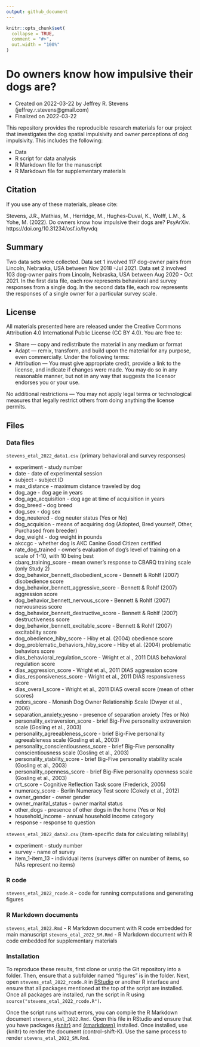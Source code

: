 ```yaml
---
output: github_document
---
```


<!-- README.md is generated from README.Rmd. Please edit that file -->

```r
knitr::opts_chunk$set(
  collapse = TRUE,
  comment = "#>",
  out.width = "100%"
)
```
# Do owners know how impulsive their dogs are?

* Created on 2022-03-22 by Jeffrey R. Stevens (jeffrey.r.stevens@gmail.com)
* Finalized on 2022-03-22 

This repository provides the reproducible research materials for our project that investigates the dog spatial impulsivity and owner perceptions of dog impulsivity. This includes the following:

* Data
* R script for data analysis
* R Markdown file for the manuscript
* R Markdown file for supplementary materials


## Citation
If you use any of these materials, please cite:

Stevens, J.R., Mathias, M., Herridge, M., Hughes-Duval, K., Wolff, L.M., & Yohe, M. (2022). Do owners know how impulsive their dogs are? PsyArXiv. https://doi.org/10.31234/osf.io/hyvdq


## Summary

Two data sets were collected. Data set 1 involved 117 dog-owner pairs from Lincoln, Nebraska, USA between Nov 2018 -Jul 2021. Data set 2 involved 103 dog-owner pairs from Lincoln, Nebraska, USA between Aug 2020 - Oct 2021. In the first data file, each row represents behavioral and survey responses from a single dog. In the second data file, each row represents the responses of a single owner for a particular survey scale.

## License

All materials presented here are released under the Creative Commons Attribution 4.0 International Public License (CC BY 4.0). You are free to:

*    Share — copy and redistribute the material in any medium or format
*    Adapt — remix, transform, and build upon the material for any purpose, even commercially.
Under the following terms:
*    Attribution — You must give appropriate credit, provide a link to the license, and indicate if changes were made. You may do so in any reasonable manner, but not in any way that suggests the licensor endorses you or your use.

No additional restrictions — You may not apply legal terms or technological measures that legally restrict others from doing anything the license permits.

## Files
### Data files
`stevens_etal_2022_data1.csv` (primary behavioral and survey responses)

*  experiment - study number
*  date - date of experimental session
*  subject - subject ID
*  max_distance - maximum distance traveled by dog
*  dog_age - dog age in years
*  dog_age_acquisition - dog age at time of acquisition in years
*  dog_breed - dog breed
*  dog_sex - dog sex
*  dog_neutered - dog neuter status (Yes or No)
*  dog_acquision - means of acquiring dog (Adopted, Bred yourself, Other, Purchased from breeder)
*  dog_weight - dog weight in pounds
*  akccgc - whether dog is AKC Canine Good Citizen certified
*  rate_dog_trained - owner's evaluation of dog's level of training on a scale of 1-10, with 10 being best
*  cbarq_training_score - mean owner's response to CBARQ training scale (only Study 2)
*  dog_behavior_bennett_disobedient_score - Bennett & Rohlf (2007) disobedience score
*  dog_behavior_bennett_aggressive_score - Bennett & Rohlf (2007) aggression score
*  dog_behavior_bennett_nervous_score - Bennett & Rohlf (2007) nervousness score
*  dog_behavior_bennett_destructive_score - Bennett & Rohlf (2007) destructiveness score
*  dog_behavior_bennett_excitable_score - Bennett & Rohlf (2007) excitability score
*  dog_obedience_hiby_score - Hiby et al. (2004) obedience score
*  dog_problematic_behaviors_hiby_score - Hiby et al. (2004) problematic behaviors score
*  dias_behavioral_regulation_score - Wright et al., 2011 DIAS behavioral regulation score
*  dias_aggression_score - Wright et al., 2011 DIAS aggression score
*  dias_responsiveness_score - Wright et al., 2011 DIAS responsiveness score
*  dias_overall_score - Wright et al., 2011 DIAS overall score (mean of other scores)
*  mdors_score - Monash Dog Owner Relationship Scale (Dwyer et al., 2006)
*  separation_anxiety_yesno - presence of separation anxiety (Yes or No)
*  personality_extraversion_score - brief Big-Five personality extraversion scale (Gosling et al., 2003)
*  personality_agreeableness_score - brief Big-Five personality agreeableness scale (Gosling et al., 2003)
*  personality_conscientiousness_score - brief Big-Five personality conscientiousness scale (Gosling et al., 2003)
*  personality_stability_score - brief Big-Five personality stability scale (Gosling et al., 2003)
*  personality_openness_score - brief Big-Five personality openness scale (Gosling et al., 2003)
*  crt_score - Cognitive Reflection Task score (Frederick, 2005)
*  numeracy_score - Berlin Numeracy Test score (Cokely et al., 2012)
*  owner_gender - owner gender
*  owner_marital_status - owner marital status
*  other_dogs - presence of other dogs in the home (Yes or No)
*  household_income - annual household income category
*  response - response to question
 
`stevens_etal_2022_data2.csv` (item-specific data for calculating reliability)

* experiment - study number
* survey - name of survey
* item_1-item_13 - individual items (surveys differ on number of items, so NAs represent no items)


### R code
 `stevens_etal_2022_rcode.R` - code for running computations and generating figures

### R Markdown documents
 `stevens_etal_2022.Rmd` - R Markdown document with R code embedded for main manuscript
 `stevens_etal_2022_SM.Rmd` - R Markdown document with R code embedded for supplementary materials

### Installation
 To reproduce these results, first clone or unzip the Git repository into a folder. Then, ensure that a subfolder named "figures" is in the folder. Next, open `stevens_etal_2022_rcode.R` in [RStudio](https://rstudio.com) or another R interface and ensure that all packages mentioned at the top of the script are installed.  Once all packages are installed, run the script in R using `source("stevens_etal_2022_rcode.R")`.

 Once the script runs without errors, you can compile the R Markdown document `stevens_etal_2022.Rmd.`  Open this file in RStudio and ensure that you have packages [{knitr}](https://yihui.org/knitr/) and [{rmarkdown}](https://rmarkdown.rstudio.com/) installed.  Once installed, use {knitr} to render the document (control-shift-K).  Use the same process to render `stevens_etal_2022_SM.Rmd`.

